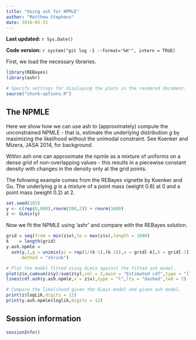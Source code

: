 ```yaml
---
title: "Using ash for NPMLE"
author: "Matthew Stephens"
date: 2016-05-31
---
```


**Last updated:** `r Sys.Date()`

**Code version:** `r system("git log -1 --format='%H'", intern = TRUE)`

First, we load the necessary libraries.

```r
library(REBayes)
library(ashr)
```

```r
# Specify settings for displaying the plots in the rendered document.
source("chunk-options.R")
```

## The NPMLE

Here we show how we can use ash to (approximately) compute the unconstrained
NPMLE - that is, estimate the underlying distribution $g$ by maximizing the
likelihood without the unimodal constraint. See Koenker and Mizera, JASA 2014,
for background.

Within ash one can approximate the npmle as a mixture of uniforms on a dense
grid of non-overlapping values - this results in a piecewise constant density
with changes in the density only at the grid points.

The following example comes from the REBayes vignette by Koenker and Gu. The
underlying $g$ is a mixture of a point mass (weight 0.8) at 0 and a point
mass (weight 0.2) at 2.
```r
set.seed(102)
y <- c(rep(0,800),rnorm(200,2)) + rnorm(1000)
z <- GLmix(y)
```

Now we fit the NPMLE using 'ashr' and compare with the REBayes solution.
```r
grid = seq(from = min(z$x),to = max(z$x),length = 1000)
k    = length(grid)
y.ash.npmle =
  ash(y,1,g = unimix(pi = rep(1/(k-1),(k-1)),a = grid[-k],b = grid[-1]),
      method = "shrink")

# Plot the model fitted using GLmix against the fitted ash model.
plot(z$x,cumsum(z$y)/sum(z$y),col = 2,main = "Estimated cdf",type = "l")
lines(cdf.ash(y.ash.npmle,x = z$x),type = "l",lty = "dashed",lwd = 2)

# Compare the likelihood given the GLmix model and given ash model.
print(z$logLik,digits = 12)
print(y.ash.npmle$loglik,digits = 12)
```

## Session information

```r
sessionInfo()
```
